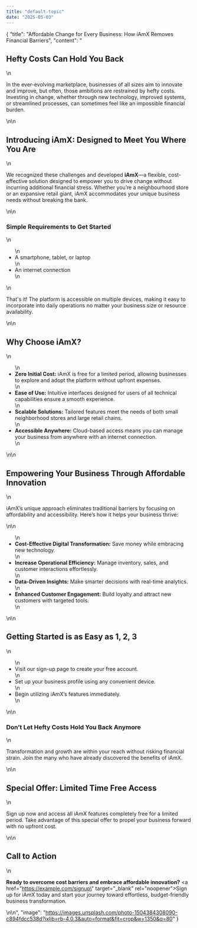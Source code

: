 ```yaml
---
title: "default-topic"
date: "2025-05-03"
---
```


{
  "title": "Affordable Change for Every Business: How iAmX Removes Financial Barriers",
  "content": "<h2>Hefty Costs Can Hold You Back</h2>\n<p>In the ever-evolving marketplace, businesses of all sizes aim to innovate and improve, but often, those ambitions are restrained by hefty costs. Investing in change, whether through new technology, improved systems, or streamlined processes, can sometimes feel like an impossible financial burden.</p>\n\n<h2>Introducing iAmX: Designed to Meet You Where You Are</h2>\n<p>We recognized these challenges and developed <strong>iAmX</strong>—a flexible, cost-effective solution designed to empower you to drive change without incurring additional financial stress. Whether you’re a neighbourhood store or an expansive retail giant, iAmX accommodates your unique business needs without breaking the bank.</p>\n\n<h3>Simple Requirements to Get Started</h3>\n<ul>\n<li>A smartphone, tablet, or laptop</li>\n<li>An internet connection</li>\n</ul>\n<p>That's it! The platform is accessible on multiple devices, making it easy to incorporate into daily operations no matter your business size or resource availability.</p>\n\n<h2>Why Choose iAmX?</h2>\n<ul>\n<li><strong>Zero Initial Cost:</strong> iAmX is free for a limited period, allowing businesses to explore and adopt the platform without upfront expenses.</li>\n<li><strong>Ease of Use:</strong> Intuitive interfaces designed for users of all technical capabilities ensure a smooth experience.</li>\n<li><strong>Scalable Solutions:</strong> Tailored features meet the needs of both small neighborhood stores and large retail chains.</li>\n<li><strong>Accessible Anywhere:</strong> Cloud-based access means you can manage your business from anywhere with an internet connection.</li>\n</ul>\n\n<h2>Empowering Your Business Through Affordable Innovation</h2>\n<p>iAmX’s unique approach eliminates traditional barriers by focusing on affordability and accessibility. Here’s how it helps your business thrive:</p>\n\n<ul>\n<li><strong>Cost-Effective Digital Transformation:</strong> Save money while embracing new technology.</li>\n<li><strong>Increase Operational Efficiency:</strong> Manage inventory, sales, and customer interactions effortlessly.</li>\n<li><strong>Data-Driven Insights:</strong> Make smarter decisions with real-time analytics.</li>\n<li><strong>Enhanced Customer Engagement:</strong> Build loyalty and attract new customers with targeted tools.</li>\n</ul>\n\n<h2>Getting Started is as Easy as 1, 2, 3</h2>\n<ul>\n<li>Visit our sign-up page to create your free account.</li>\n<li>Set up your business profile using any convenient device.</li>\n<li>Begin utilizing iAmX’s features immediately.</li>\n</ul>\n\n<h3>Don’t Let Hefty Costs Hold You Back Anymore</h3>\n<p>Transformation and growth are within your reach without risking financial strain. Join the many who have already discovered the benefits of iAmX.</p>\n\n<h2>Special Offer: Limited Time Free Access</h2>\n<p>Sign up now and access all iAmX features completely free for a limited period. Take advantage of this special offer to propel your business forward with no upfront cost.</p>\n\n<h2>Call to Action</h2>\n<p><strong>Ready to overcome cost barriers and embrace affordable innovation?</strong> <a href=\"https://example.com/signup\" target=\"_blank\" rel=\"noopener\">Sign up for iAmX today</a> and start your journey toward effortless, budget-friendly business transformation.</p>\n\n<!-- SEO Keywords: affordable business solutions, cost-effective business tools, affordable change, digital transformation affordability -->",
  "image": "https://images.unsplash.com/photo-1504384308090-c894fdcc538d?ixlib=rb-4.0.3&auto=format&fit=crop&w=1350&q=80"
}